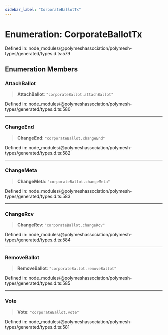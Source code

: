 ```yaml
---
sidebar_label: "CorporateBallotTx"
---
```


# Enumeration: CorporateBallotTx

Defined in: node\_modules/@polymeshassociation/polymesh-types/generated/types.d.ts:579

## Enumeration Members

### AttachBallot

> **AttachBallot**: `"corporateBallot.attachBallot"`

Defined in: node\_modules/@polymeshassociation/polymesh-types/generated/types.d.ts:580

***

### ChangeEnd

> **ChangeEnd**: `"corporateBallot.changeEnd"`

Defined in: node\_modules/@polymeshassociation/polymesh-types/generated/types.d.ts:582

***

### ChangeMeta

> **ChangeMeta**: `"corporateBallot.changeMeta"`

Defined in: node\_modules/@polymeshassociation/polymesh-types/generated/types.d.ts:583

***

### ChangeRcv

> **ChangeRcv**: `"corporateBallot.changeRcv"`

Defined in: node\_modules/@polymeshassociation/polymesh-types/generated/types.d.ts:584

***

### RemoveBallot

> **RemoveBallot**: `"corporateBallot.removeBallot"`

Defined in: node\_modules/@polymeshassociation/polymesh-types/generated/types.d.ts:585

***

### Vote

> **Vote**: `"corporateBallot.vote"`

Defined in: node\_modules/@polymeshassociation/polymesh-types/generated/types.d.ts:581
